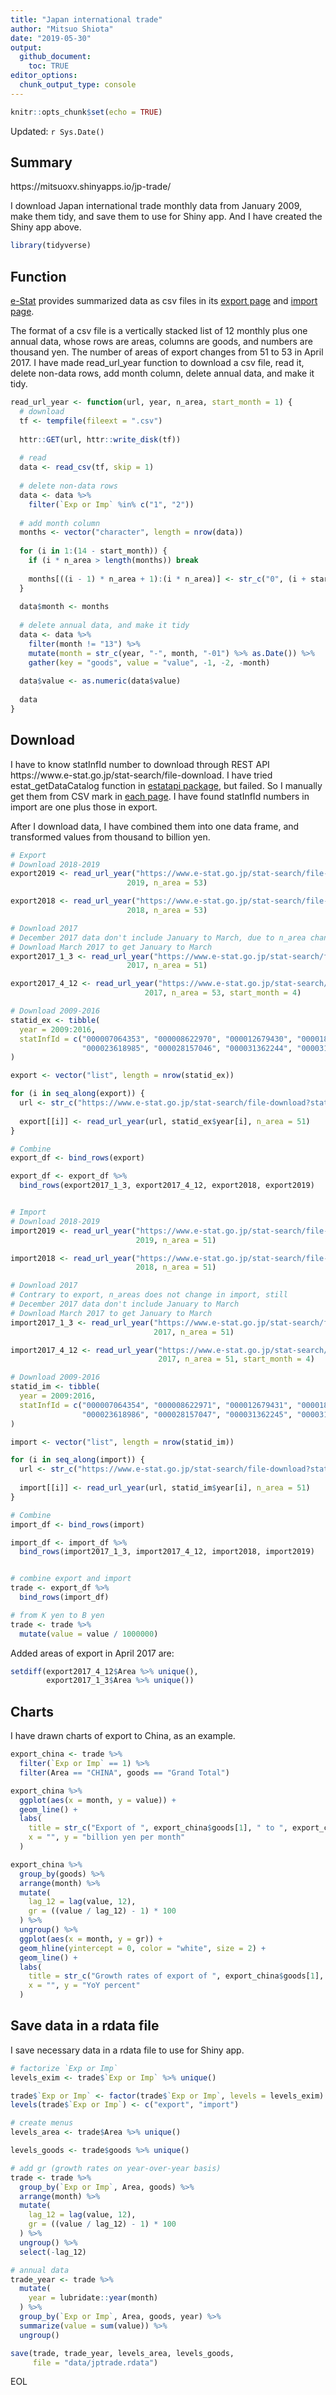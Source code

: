 ```yaml
---
title: "Japan international trade"
author: "Mitsuo Shiota"
date: "2019-05-30"
output: 
  github_document:
    toc: TRUE
editor_options: 
  chunk_output_type: console
---
```


```r
knitr::opts_chunk$set(echo = TRUE)
```

Updated: `r Sys.Date()`

## Summary

https://mitsuoxv.shinyapps.io/jp-trade/

I download Japan international trade monthly data from January 2009, make them tidy, and save them to use for Shiny app. And I have created the Shiny app above.

```r
library(tidyverse)

```
## Function

[e-Stat](https://www.e-stat.go.jp/en) provides summarized data as csv files in its [export page](https://www.e-stat.go.jp/stat-search/files?page=1&layout=datalist&toukei=00350300&bunya_l=16&tstat=000001013137&cycle=1&tclass1=000001013260&tclass2=000001013261&second2=1) and [import page](https://www.e-stat.go.jp/stat-search/files?page=1&layout=datalist&toukei=00350300&bunya_l=16&tstat=000001013137&cycle=1&tclass1=000001013260&tclass2=000001013262&second2=1).

The format of a csv file is a vertically stacked list of 12 monthly plus one annual data, whose rows are areas, columns are goods, and numbers are thousand yen. The number of areas of export changes from 51 to 53 in April 2017. I have made read_url_year function to download a csv file, read it, delete non-data rows, add month column, delete annual data, and make it tidy.

```r
read_url_year <- function(url, year, n_area, start_month = 1) {
  # download
  tf <- tempfile(fileext = ".csv")
  
  httr::GET(url, httr::write_disk(tf))
  
  # read
  data <- read_csv(tf, skip = 1)
  
  # delete non-data rows
  data <- data %>% 
    filter(`Exp or Imp` %in% c("1", "2"))
  
  # add month column
  months <- vector("character", length = nrow(data))
  
  for (i in 1:(14 - start_month)) {
    if (i * n_area > length(months)) break
    
    months[((i - 1) * n_area + 1):(i * n_area)] <- str_c("0", (i + start_month - 1)) %>% str_sub(start = -2L)
  }
  
  data$month <- months
  
  # delete annual data, and make it tidy
  data <- data %>% 
    filter(month != "13") %>% 
    mutate(month = str_c(year, "-", month, "-01") %>% as.Date()) %>% 
    gather(key = "goods", value = "value", -1, -2, -month)
  
  data$value <- as.numeric(data$value)
  
  data
}

```

## Download

I have to know statInfId number to download through REST API https://www.e-stat.go.jp/stat-search/file-download. I have tried estat_getDataCatalog function in [estatapi package](https://cran.rstudio.com/web/packages/estatapi/estatapi.pdf), but failed. So I manually get them from CSV mark in [each page](https://www.e-stat.go.jp/stat-search/files?page=1&layout=datalist&toukei=00350300&bunya_l=16&tstat=000001013137&cycle=1&year=20190&month=12040604&tclass1=000001013260&tclass2=000001013261&result_back=1&second2=1). I have found statInfId numbers in import are one plus those in export.

After I download data, I have combined them into one data frame, and transformed values from thousand to billion yen.

```r
# Export
# Download 2018-2019
export2019 <- read_url_year("https://www.e-stat.go.jp/stat-search/file-download?statInfId=000031874612&fileKind=1",
                          2019, n_area = 53)

export2018 <- read_url_year("https://www.e-stat.go.jp/stat-search/file-download?statInfId=000031792595&fileKind=1",
                          2018, n_area = 53)

# Download 2017
# December 2017 data don't include January to March, due to n_area change
# Download March 2017 to get January to March
export2017_1_3 <- read_url_year("https://www.e-stat.go.jp/stat-search/file-download?statInfId=000031571360&fileKind=1",
                          2017, n_area = 51)

export2017_4_12 <- read_url_year("https://www.e-stat.go.jp/stat-search/file-download?statInfId=000031670759&fileKind=1",
                              2017, n_area = 53, start_month = 4)

# Download 2009-2016
statid_ex <- tibble(
  year = 2009:2016,
  statInfId = c("000007064353", "000008622970", "000012679430", "000018862219",
                "000023618985", "000028157046", "000031362244", "000031528717")
)

export <- vector("list", length = nrow(statid_ex))

for (i in seq_along(export)) {
  url <- str_c("https://www.e-stat.go.jp/stat-search/file-download?statInfId=", statid_ex$statInfId[i], "&fileKind=1")
  
  export[[i]] <- read_url_year(url, statid_ex$year[i], n_area = 51)
}

# Combine
export_df <- bind_rows(export)

export_df <- export_df %>% 
  bind_rows(export2017_1_3, export2017_4_12, export2018, export2019)


# Import
# Download 2018-2019
import2019 <- read_url_year("https://www.e-stat.go.jp/stat-search/file-download?statInfId=000031874613&fileKind=1",
                            2019, n_area = 51)

import2018 <- read_url_year("https://www.e-stat.go.jp/stat-search/file-download?statInfId=000031792596&fileKind=1",
                            2018, n_area = 51)

# Download 2017
# Contrary to export, n_areas does not change in import, still
# December 2017 data don't include January to March
# Download March 2017 to get January to March
import2017_1_3 <- read_url_year("https://www.e-stat.go.jp/stat-search/file-download?statInfId=000031571361&fileKind=1",
                                2017, n_area = 51)

import2017_4_12 <- read_url_year("https://www.e-stat.go.jp/stat-search/file-download?statInfId=000031670760&fileKind=1",
                                 2017, n_area = 51, start_month = 4)

# Download 2009-2016
statid_im <- tibble(
  year = 2009:2016,
  statInfId = c("000007064354", "000008622971", "000012679431", "000018862220",
                "000023618986", "000028157047", "000031362245", "000031528718")
)

import <- vector("list", length = nrow(statid_im))

for (i in seq_along(import)) {
  url <- str_c("https://www.e-stat.go.jp/stat-search/file-download?statInfId=", statid_im$statInfId[i], "&fileKind=1")
  
  import[[i]] <- read_url_year(url, statid_im$year[i], n_area = 51)
}

# Combine
import_df <- bind_rows(import)

import_df <- import_df %>% 
  bind_rows(import2017_1_3, import2017_4_12, import2018, import2019)


# combine export and import
trade <- export_df %>% 
  bind_rows(import_df)

# from K yen to B yen
trade <- trade %>% 
  mutate(value = value / 1000000)

```

Added areas of export in April 2017 are:

```r
setdiff(export2017_4_12$Area %>% unique(),
        export2017_1_3$Area %>% unique())

```

## Charts

I have drawn charts of export to China, as an example.

```r
export_china <- trade %>% 
  filter(`Exp or Imp` == 1) %>% 
  filter(Area == "CHINA", goods == "Grand Total")

export_china %>% 
  ggplot(aes(x = month, y = value)) +
  geom_line() +
  labs(
    title = str_c("Export of ", export_china$goods[1], " to ", export_china$Area[1]),
    x = "", y = "billion yen per month"
  )

export_china %>% 
  group_by(goods) %>% 
  arrange(month) %>% 
  mutate(
    lag_12 = lag(value, 12),
    gr = ((value / lag_12) - 1) * 100
  ) %>% 
  ungroup() %>% 
  ggplot(aes(x = month, y = gr)) +
  geom_hline(yintercept = 0, color = "white", size = 2) +
  geom_line() +
  labs(
    title = str_c("Growth rates of export of ", export_china$goods[1], " to ", export_china$Area[1]),
    x = "", y = "YoY percent"
  )

```

## Save data in a rdata file

I save necessary data in a rdata file to use for Shiny app.

```r
# factorize `Exp or Imp`
levels_exim <- trade$`Exp or Imp` %>% unique()

trade$`Exp or Imp` <- factor(trade$`Exp or Imp`, levels = levels_exim)
levels(trade$`Exp or Imp`) <- c("export", "import")

# create menus
levels_area <- trade$Area %>% unique()

levels_goods <- trade$goods %>% unique()

# add gr (growth rates on year-over-year basis)
trade <- trade %>% 
  group_by(`Exp or Imp`, Area, goods) %>% 
  arrange(month) %>% 
  mutate(
    lag_12 = lag(value, 12),
    gr = ((value / lag_12) - 1) * 100
  ) %>% 
  ungroup() %>% 
  select(-lag_12)

# annual data
trade_year <- trade %>% 
  mutate(
    year = lubridate::year(month)
  ) %>% 
  group_by(`Exp or Imp`, Area, goods, year) %>% 
  summarize(value = sum(value)) %>% 
  ungroup()

save(trade, trade_year, levels_area, levels_goods,
     file = "data/jptrade.rdata")

```


EOL